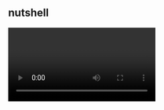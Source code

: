## nutshell

<Video n={0} float="left" marginRight="1em" />

There's a community of enthusiasts, mostly over at [Conwaylife](https://conwaylife.com/forums), that use programs like [Golly](https://golly.sourceforge.net) to explore *cellular automata:* simulations that put cells on a grid and make them interact with neighboring cells according to specific rules.

That's all there is to it, really, but the appeal is that even simple rules can give rise to hosts of crazy-complex interactions. The most-famous cellular automaton in this respect is Conway's Game of Life, devised by mathematician John Conway (RIP 2020) in the 1960s.

Conway's Game of Life is awesome, and you can look it up to find out more about how it works and why people like it. But there are a whole lot more CA out there to explore! So Golly, the software from earlier, actually lets you make up your own with a sort of built-in programming language: you can feed it a bunch of rules like "if a blue cell is surrounded by three yellow neighbors, it transitions into a yellow cell" and that translates into a whole cellular-automaton system for you to explore. But the problem's that this language is pretty primitive. It lets you describe any CA that Golly could possibly simulate, so it's definitely complete, but it's way lower-level than is helpful sometimes.

<Comment>
  <Image n={0} float="right" marginLeft="1em" />
</Comment>
<Video n={1} float="right" marginLeft="1em" />

Personally, I had the idea one day to implement [Brainfuck](https://esolangs.org/wiki/Brainfuck) as a cellular automaton. But doing it in Golly's CA language would have me writing about a thousand lines of code by hand, most of them redundant... and, boy, does that sound exhausting. So I wrote 3,415 lines of code instead.

To the right is the very first rule ... [todo: complete]
